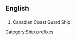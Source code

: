 {{wikipedia|Canadian Coast Guard Ship}}
==English==
==={{initialism}}===
#Canadian Coast Guard Ship.

[[Category:Ship prefixes]]
